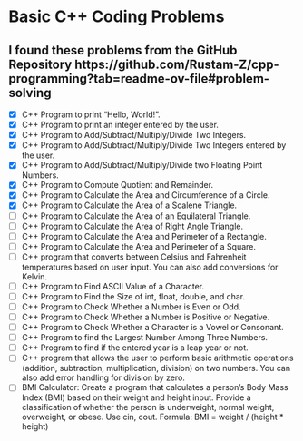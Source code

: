 # Basic C++ Coding Problems 
## I found these problems from the GitHub Repository https://github.com/Rustam-Z/cpp-programming?tab=readme-ov-file#problem-solving

- [x] C++ Program to print "Hello, World!".
- [x] C++ Program to print an integer entered by the user.
- [x] C++ Program to Add/Subtract/Multiply/Divide Two Integers.
- [x] C++ Program to Add/Subtract/Multiply/Divide Two Integers entered by the user.
- [x] C++ Program to Add/Subtract/Multiply/Divide two Floating Point Numbers.
- [x] C++ Program to Compute Quotient and Remainder.
- [x] C++ Program to Calculate the Area and Circumference of a Circle.
- [x] C++ Program to Calculate the Area of a Scalene Triangle.
- [ ] C++ Program to Calculate the Area of an Equilateral Triangle.
- [ ] C++ Program to Calculate the Area of Right Angle Triangle.
- [ ] C++ Program to Calculate the Area and Perimeter of a Rectangle.
- [ ] C++ Program to Calculate the Area and Perimeter of a Square.
- [ ] C++ program that converts between Celsius and Fahrenheit temperatures based on user input. You can also add conversions for Kelvin.
- [ ] C++ Program to Find ASCII Value of a Character.
- [ ] C++ Program to Find the Size of int, float, double, and char.
- [ ] C++ Program to Check Whether a Number is Even or Odd.
- [ ] C++ Program to Check Whether a Number is Positive or Negative.
- [ ] C++ Program to Check Whether a Character is a Vowel or Consonant.
- [ ] C++ Program to find the Largest Number Among Three Numbers.
- [ ] C++ Program to find if the entered year is a leap year or not.
- [ ] C++ program that allows the user to perform basic arithmetic operations (addition, subtraction, multiplication, division) on two numbers. You can also add error handling for division by zero.
- [ ] BMI Calculator: Create a program that calculates a person's Body Mass Index (BMI) based on their weight and height input. Provide a classification of whether the person is underweight, normal weight, overweight, or obese. Use cin, cout. Formula: BMI = weight / (height * height)
